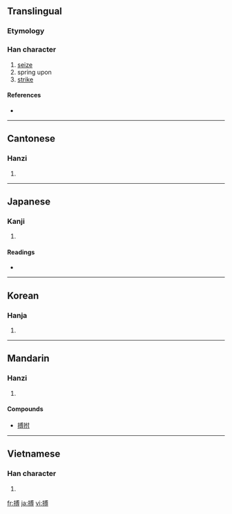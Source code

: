 ==Translingual==

===Etymology===
{{Han compound|手|尃|c1=s|c2=p|t1=hand|ls=psc}}

===Han character===
{{Han char|rn=64|rad=手|as=10|sn=13|four=5304<sub>2</sub>|canj=手戈月戈 (QIBI)}}

# [[seize]]
# spring upon
# [[strike]]

====References====
* {{Han ref|kx=0446.140|dkj=12466|dj=0796.340|hdz=31930.010|uh=640F|ud=25615|bh=B769|bd=46953}}

----

==Cantonese==

===Hanzi===
{{yue-hanzi|jyut=|y=bok3}}

# {{defn|Cantonese|sort=手10}}

----

==Japanese==

===Kanji===
{{ja-kanji|grade=|rs=手10}}

# {{defn|Japanese|sort=手10}}

====Readings====
* {{ja-readings|on=[[はく]] (haku)|kun=[[うつ]] (utsu), [[とる]] (toru)}}

----

==Korean==

===Hanja===
{{ko-hanja|hangeul=박|eumhun=|rv=bak|mr=pak|y=pak}}

# {{defn|Korean|sort=手10}}

----

==Mandarin==

===Hanzi===
{{cmn-hanzi|pin=[[bó]] ([[bo2]])|wg=po<sup>2</sup>}}

# {{defn|Mandarin|sort=手10}}

====Compounds====
* [[搏拊]]

----

==Vietnamese==

===Han character===
{{vi-hantu|[[bác]], [[vác]]|rs=手10}}

# {{defn|Vietnamese|sort=手10}}

[[fr:搏]]
[[ja:搏]]
[[vi:搏]]